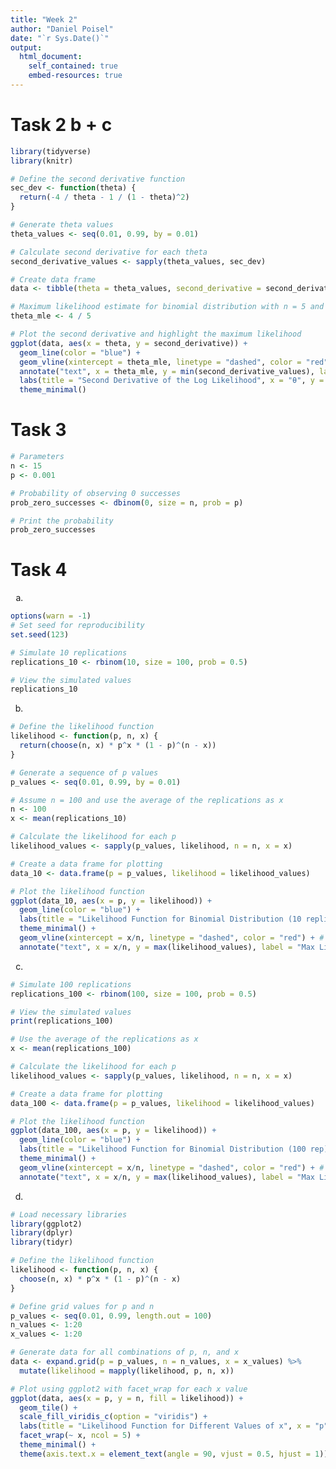```yaml
---
title: "Week 2"
author: "Daniel Poisel"
date: "`r Sys.Date()`"
output: 
  html_document:
    self_contained: true
    embed-resources: true
---
```


# Task 2 b + c

```r
library(tidyverse)
library(knitr)

# Define the second derivative function
sec_dev <- function(theta) {
  return(-4 / theta - 1 / (1 - theta)^2)
}

# Generate theta values
theta_values <- seq(0.01, 0.99, by = 0.01)

# Calculate second derivative for each theta
second_derivative_values <- sapply(theta_values, sec_dev)

# Create data frame
data <- tibble(theta = theta_values, second_derivative = second_derivative_values)

# Maximum likelihood estimate for binomial distribution with n = 5 and x = 4
theta_mle <- 4 / 5

# Plot the second derivative and highlight the maximum likelihood
ggplot(data, aes(x = theta, y = second_derivative)) +
  geom_line(color = "blue") +
  geom_vline(xintercept = theta_mle, linetype = "dashed", color = "red") + # Highlight the maximum likelihood value
  annotate("text", x = theta_mle, y = min(second_derivative_values), label = "Max Likelihood", color = "red", vjust = -0.5) +
  labs(title = "Second Derivative of the Log Likelihood", x = "θ", y = "Second Derivative") +
  theme_minimal()

```


# Task 3

```r
# Parameters
n <- 15
p <- 0.001

# Probability of observing 0 successes
prob_zero_successes <- dbinom(0, size = n, prob = p)

# Print the probability
prob_zero_successes
```

# Task 4

a)

```r
options(warn = -1)
# Set seed for reproducibility
set.seed(123)

# Simulate 10 replications
replications_10 <- rbinom(10, size = 100, prob = 0.5)

# View the simulated values
replications_10
```

b)

```r
# Define the likelihood function
likelihood <- function(p, n, x) {
  return(choose(n, x) * p^x * (1 - p)^(n - x))
}

# Generate a sequence of p values
p_values <- seq(0.01, 0.99, by = 0.01)

# Assume n = 100 and use the average of the replications as x
n <- 100
x <- mean(replications_10)

# Calculate the likelihood for each p
likelihood_values <- sapply(p_values, likelihood, n = n, x = x)

# Create a data frame for plotting
data_10 <- data.frame(p = p_values, likelihood = likelihood_values)

# Plot the likelihood function
ggplot(data_10, aes(x = p, y = likelihood)) +
  geom_line(color = "blue") +
  labs(title = "Likelihood Function for Binomial Distribution (10 replications)", x = "p", y = "Likelihood") +
  theme_minimal() +
  geom_vline(xintercept = x/n, linetype = "dashed", color = "red") + # Highlight the maximum likelihood value
  annotate("text", x = x/n, y = max(likelihood_values), label = "Max Likelihood", color = "red", vjust = -0.5)

```

c)

```r
# Simulate 100 replications
replications_100 <- rbinom(100, size = 100, prob = 0.5)

# View the simulated values
print(replications_100)

# Use the average of the replications as x
x <- mean(replications_100)

# Calculate the likelihood for each p
likelihood_values <- sapply(p_values, likelihood, n = n, x = x)

# Create a data frame for plotting
data_100 <- data.frame(p = p_values, likelihood = likelihood_values)

# Plot the likelihood function
ggplot(data_100, aes(x = p, y = likelihood)) +
  geom_line(color = "blue") +
  labs(title = "Likelihood Function for Binomial Distribution (100 rep)", x = "p", y = "Likelihood") +
  theme_minimal() +
  geom_vline(xintercept = x/n, linetype = "dashed", color = "red") + # Highlight the maximum likelihood value
  annotate("text", x = x/n, y = max(likelihood_values), label = "Max Likelihood", color = "red", vjust = -0.5)

```

d)

```r
# Load necessary libraries
library(ggplot2)
library(dplyr)
library(tidyr)

# Define the likelihood function
likelihood <- function(p, n, x) {
  choose(n, x) * p^x * (1 - p)^(n - x)
}

# Define grid values for p and n
p_values <- seq(0.01, 0.99, length.out = 100)
n_values <- 1:20
x_values <- 1:20

# Generate data for all combinations of p, n, and x
data <- expand.grid(p = p_values, n = n_values, x = x_values) %>%
  mutate(likelihood = mapply(likelihood, p, n, x))

# Plot using ggplot2 with facet_wrap for each x value
ggplot(data, aes(x = p, y = n, fill = likelihood)) +
  geom_tile() +
  scale_fill_viridis_c(option = "viridis") +
  labs(title = "Likelihood Function for Different Values of x", x = "p", y = "n") +
  facet_wrap(~ x, ncol = 5) +
  theme_minimal() +
  theme(axis.text.x = element_text(angle = 90, vjust = 0.5, hjust = 1))
```
